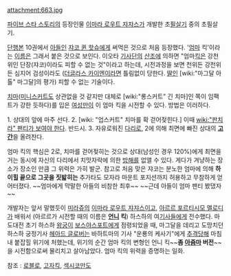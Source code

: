attachment:663.jpg

[[파이브 스타 스토리]]의 등장인물 [[이마라 로우트 쟈쟈스]]가 개발한 초[[필살기]] 중의 초필살기.

[[단행본]] 10권에서 [[아들]]인 [[쟈코 퀸 핫슈]]에게 써먹은 것으로 처음 등장했다. '[[엄마]] 킥'이라는 [[이름]]은 그래서 붙은 것으로 보인다. 이오타 [[기사]]단의 [[산조]]에 의하면 "엄마[[킥]]은 강천위인 단장(쟈코)이라도 피할 수 없는 것"이라고 하는데, 시전과정을 보면 천위든 강천위든 심지어 검성이라도 ([[더글라스 카이엔]]이라면 틀림없이 당한다. [[딸]]인 [wiki:"마그달 아톨" 마그달]의 평가) 피할 수 없는 기술이다.

[[치마]]([[미니스커트]]도 상관없을 것 같지만 대체로 [wiki:"롱스커트" 긴 치마]인 쪽이 임팩트가 강한 듯하다)를 입은 [[여성]]만이 이 엄마 킥을 시전할 수 있다. 방법은 이러하다.

1. 상대의 앞에 마주 선다.
2. [wiki: "업스커트" 치마를 확 걷어젖힌다.] 이때 [[wiki:"판치라" 팬티가 보여야 한다]]. 반드시.
3. 자유로워진 [[다리]]로, 2에 의해 최면에 빠진 상대의 '''[[고간]]'''을 올려찬다.

엄마 킥의 핵심은 2로, 치마를 걷어젖히는 것으로 상대(남성인 경우 120%)에게 최면을 거는 동시에 자신의 다리에서 치맛자락에 의한 [[방해]]를 없앨 수 있다. 게다가 겨냥하는 장소가 장소인 만큼 그 위력은 가히 발군. 참고로 처음 맞은 쟈코는 분노한 엄마에 의해 '''하이힐 끝으로 그곳을 짓밟히는''' 추가타도 모자라 마운트 포지션까지 허용하고 무참하게 얻어터졌다. ~~엄마에게 막말한 아들의 비참한 최후~~ ~~근데 아들이 엄마 팬티 봤댔자~~

개발자는 앞서 말했듯이 [[미라쥬]]의 [[이마라 로우트 쟈쟈스]]이고, [[아르르 포르티시모 멜로디]]가 배워서 (아르르가 시전할 때의 이름은 '''[[언니]] 킥''') 하스하의 여[[기사]]들에게 전수했다. 마도대전 초기 하스하 [[왕궁]]이 [[보스야스포트]]에게 점령되었을 때, 마그달을 데리고 도망치던 하스하 궁정기사 [[헤아드 글로버]]는 바하트마의 기사 "운룡의 케사기"에게 [[추격]]당해 마침내 붙잡힐 위기에 처했는데, 위기의 순간 엄마 킥의 변형인 언니 킥~~'''좀 [[아줌마]] 버전'''~~을 시전함으로써 물리치고 살아남았다. 엄마 킥의 위력을 증명하는 일화.

참조 : [[로블로]], [[고자킥]], [[섹시코만도]]
